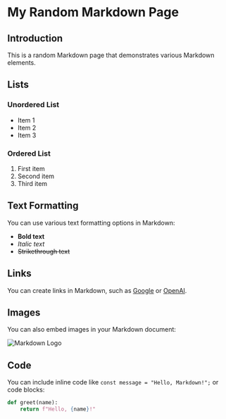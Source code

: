 # My Random Markdown Page

## Introduction

This is a random Markdown page that demonstrates various Markdown elements.

## Lists

### Unordered List

- Item 1
- Item 2
- Item 3

### Ordered List

1. First item
2. Second item
3. Third item

## Text Formatting

You can use various text formatting options in Markdown:

- **Bold text**
- _Italic text_
- ~~Strikethrough text~~

## Links

You can create links in Markdown, such as [Google](https://www.google.com) or [OpenAI](https://www.openai.com).

## Images

You can also embed images in your Markdown document:

![Markdown Logo](https://upload.wikimedia.org/wikipedia/commons/4/48/Markdown-mark.svg)

## Code

You can include inline code like `const message = "Hello, Markdown!";` or code blocks:

```python
def greet(name):
    return f"Hello, {name}!"
```
